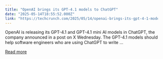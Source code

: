 ```yaml
---
title: "OpenAI brings its GPT-4.1 models to ChatGPT"
date: "2025-05-14T18:55:52.000Z"
link: "https://techcrunch.com/2025/05/14/openai-brings-its-gpt-4-1-models-to-chatgpt/"
---
```


OpenAI is releasing its GPT-4.1 and GPT-4.1 mini AI models in ChatGPT, the company announced in a post on X Wednesday. The GPT-4.1 models should help software engineers who are using ChatGPT to write ...

[Read more](https://techcrunch.com/2025/05/14/openai-brings-its-gpt-4-1-models-to-chatgpt/)

